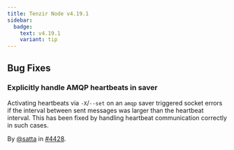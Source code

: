 ```yaml
---
title: Tenzir Node v4.19.1
sidebar:
  badge:
    text: v4.19.1
    variant: tip
---
```


## Bug Fixes

### Explicitly handle AMQP heartbeats in saver

Activating heartbeats via `-X`/`--set` on an `amqp` saver triggered socket errors
if the interval between sent messages was larger than the heartbeat interval.
This has been fixed by handling heartbeat communication correctly in such cases.

By [@satta](https://github.com/satta) in [#4428](https://github.com/tenzir/tenzir/pull/4428).
